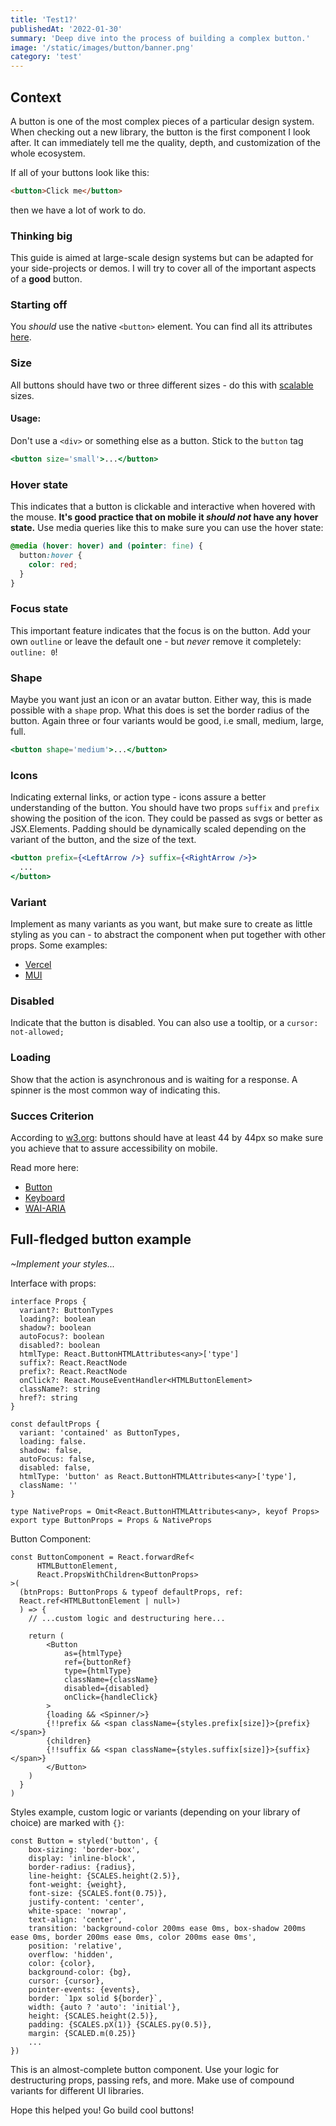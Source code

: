 ```yaml
---
title: 'Test1?'
publishedAt: '2022-01-30'
summary: 'Deep dive into the process of building a complex button.'
image: '/static/images/button/banner.png'
category: 'test'
---
```


## Context

A button is one of the most complex pieces of a particular design system. When checking out a new library, the button is the first component I look after.
It can immediately tell me the quality, depth, and customization of the whole ecosystem.

If all of your buttons look like this:

```html showLineNumbers title="Basic button"
<button>Click me</button>
```

then we have a lot of work to do.

### Thinking big

This guide is aimed at large-scale design systems but can be adapted for your side-projects or demos. I will try to cover all of the important aspects of a **good** button.

### Starting off

You _should_ use the native `<button>` element. You can find all its attributes [here](https://developer.mozilla.org/en-US/docs/Web/HTML/Element/button#attributes).

### Size

All buttons should have two or three different sizes - do this with [scalable](https://www.npmjs.com/package/scalable) sizes.

#### Usage:

Don't use a `<div>` or something else as a button. Stick to the `button` tag

```jsx showLineNumbers title="Native button"
<button size='small'>...</button>
```

### Hover state

This indicates that a button is clickable and interactive when hovered with the mouse.
**It's good practice that on mobile it _should not_ have any hover state.**
Use media queries like this to make sure you can use the hover state:

```css showLineNumbers title="button.css"
@media (hover: hover) and (pointer: fine) {
  button:hover {
    color: red;
  }
}
```

### Focus state

This important feature indicates that the focus is on the button. Add your own `outline` or leave the default one - but _never_ remove it completely: `outline: 0`!

### Shape

Maybe you want just an icon or an avatar button. Either way, this is made possible with a `shape` prop. What this does is set the border radius of the button. Again three or four variants would be good, i.e small, medium, large, full.

```jsx showLineNumbers title="button.tsx"
<button shape='medium'>...</button>
```

### Icons

Indicating external links, or action type - icons assure a better understanding of the button.
You should have two props `suffix` and `prefix` showing the position of the icon.
They could be passed as svgs or better as JSX.Elements.
Padding should be dynamically scaled depending on the variant of the button, and the size of the text.

```jsx showLineNumbers title="button.tsx"
<button prefix={<LeftArrow />} suffix={<RightArrow />}>
  ...
</button>
```

### Variant

Implement as many variants as you want, but make sure to create as little styling as you can - to abstract the component when put together with other props.
Some examples:

- [Vercel](https://vercel.com/design/button#variant-shadow)
- [MUI](https://mui.com/components/buttons/#basic-button)

### Disabled

Indicate that the button is disabled.
You can also use a tooltip, or a `cursor: not-allowed;`

### Loading

Show that the action is asynchronous and is waiting for a response. A spinner is the most common way of indicating this.

### Succes Criterion

According to [w3.org](https://www.w3.org/TR/WCAG21/#target-size): buttons should have at least 44 by 44px so make sure you achieve that to assure accessibility on mobile.

Read more here:

- [Button](https://www.w3.org/TR/wai-aria-practices/#button)
- [Keyboard](https://www.w3.org/TR/wai-aria-practices/#keyboard-interaction-3)
- [WAI-ARIA](https://www.w3.org/TR/wai-aria-practices/#wai-aria-roles-states-and-properties-3)

## Full-fledged button example

_~Implement your styles..._

Interface with props:

```tsx showLineNumbers title="button.tsx"
interface Props {
  variant?: ButtonTypes
  loading?: boolean
  shadow?: boolean
  autoFocus?: boolean
  disabled?: boolean
  htmlType: React.ButtonHTMLAttributes<any>['type']
  suffix?: React.ReactNode
  prefix?: React.ReactNode
  onClick?: React.MouseEventHandler<HTMLButtonElement>
  className?: string
  href?: string
}

const defaultProps {
  variant: 'contained' as ButtonTypes,
  loading: false.
  shadow: false,
  autoFocus: false,
  disabled: false,
  htmlType: 'button' as React.ButtonHTMLAttributes<any>['type'],
  className: ''
}

type NativeProps = Omit<React.ButtonHTMLAttributes<any>, keyof Props>
export type ButtonProps = Props & NativeProps
```

Button Component:

```tsx showLineNumbers title="button.tsx"
const ButtonComponent = React.forwardRef<
	  HTMLButtonElement,
	  React.PropsWithChildren<ButtonProps>
>(
  (btnProps: ButtonProps & typeof defaultProps, ref:
  React.ref<HTMLButtonElement | null>)
  ) => {
	// ...custom logic and destructuring here...

	return (
		<Button
			as={htmlType}
			ref={buttonRef}
			type={htmlType}
			className={className}
			disabled={disabled}
			onClick={handleClick}
		>
		{loading && <Spinner/>}
		{!!prefix && <span className={styles.prefix[size]}>{prefix}</span>}
		{children}
		{!!suffix && <span className={styles.suffix[size]}>{suffix}</span>}
		</Button>
	)
  }
)
```

Styles example, custom logic or variants (depending on your library of choice) are marked with `{}`:

```tsx showLineNumbers title="button.tsx"
const Button = styled('button', {
	box-sizing: 'border-box',
	display: 'inline-block',
	border-radius: {radius},
	line-height: {SCALES.height(2.5)},
	font-weight: {weight},
	font-size: {SCALES.font(0.75)},
	justify-content: 'center',
	white-space: 'nowrap',
	text-align: 'center',
	transition: 'background-color 200ms ease 0ms, box-shadow 200ms ease 0ms, border 200ms ease 0ms, color 200ms ease 0ms',
	position: 'relative',
	overflow: 'hidden',
	color: {color},
	background-color: {bg},
	cursor: {cursor},
	pointer-events: {events},
	border: `1px solid ${border}`,
	width: {auto ? 'auto': 'initial'},
	height: {SCALES.height(2.5)},
	padding: {SCALES.pX(1)} {SCALES.py(0.5)},
	margin: {SCALED.m(0.25)}
	...
})
```

This is an almost-complete button component. Use your logic for destructuring props, passing refs, and more. Make use of compound variants for different UI libraries.

Hope this helped you! Go build cool buttons!
